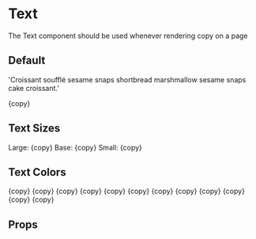 
<Meta title="Atoms/Typography/Text" component={Text} />

# Text

The Text component should be used whenever rendering copy on a page

## Default

  'Croissant soufflé sesame snaps shortbread marshmallow sesame snaps cake croissant.'

<Canvas>
  <Story name="Default">
    <Text>{copy}</Text>
  </Story>
</Canvas>

## Text Sizes

<Canvas>
  <Story name="Size">
    <Text size="lg">Large: {copy}</Text>
    <Text>Base: {copy}</Text>
    <Text size="sm">Small: {copy}</Text>
  </Story>
</Canvas>

## Text Colors

<Canvas>
  <Story name="Color">
    <Text className="text-ansi-blue dark:text-ansi-blue">{copy}</Text>
    <Text className="text-ansi-cyan dark:text-ansi-cyan">{copy}</Text>
    <Text className="text-ansi-green dark:ansi-ansi-text-green">{copy}</Text>
    <Text className="text-ansi-magenta dark:text-ansi-magenta">{copy}</Text>
    <Text className="text-ansi-red dark:text-ansi-red">{copy}</Text>
    <Text className="text-ansi-yellow dark:text-ansi-yellow">{copy}</Text>
    <Text className="text-bright-blue dark:text-bright-blue">{copy}</Text>
    <Text className="text-bright-cyan dark:text-bright-cyan">{copy}</Text>
    <Text className="text-bright-green dark:text-bright-green">{copy}</Text>
    <Text className="text-bright-magenta dark:text-bright-magenta">{copy}</Text>
    <Text className="text-bright-red dark:text-bright-red">{copy}</Text>
    <Text className="text-bright-yellow dark:text-bright-yellow">{copy}</Text>
  </Story>
</Canvas>

## Props

<ArgsTable of={Text} />